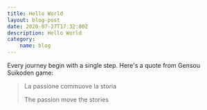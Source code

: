 ```yaml
---
title: Hello World
layout: blog-post
date: 2020-07-27T17:32:00Z
description: Hello World
category:
    name: blog
---
```


Every journey begin with a single step.
Here's a quote from Gensou Suikoden game:

> La passione commuove la storia
>
> The passion move the stories